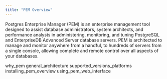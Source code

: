```yaml
---
title: "PEM Overview"
---
```


<div id="overview" class="registered_link"></div>

Postgres Enterprise Manager (PEM) is an enterprise management tool designed to assist database administrators, system architects, and performance analysts in administering, monitoring, and tuning PostgreSQL and EnterpriseDB Advanced Server database servers. PEM is architected to manage and monitor anywhere from a handful, to hundreds of servers from a single console, allowing complete and remote control over all aspects of your databases.

<div class="toctree">

why_pem general_architecture supported_versions_platforms installing_pem_overview using_pem_web_interface

</div>
